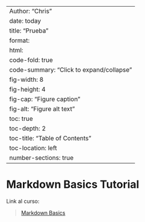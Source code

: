 ----
Author: "Chris"
date: today
title: "Prueba"
format: 
  html:
    code-fold: true
    code-summary: "Click to expand/collapse"
    fig-width: 8
    fig-height: 4
    fig-cap: "Figure caption"
    fig-alt: "Figure alt text"
    toc: true
    toc-depth: 2
    toc-title: "Table of Contents"
    toc-location: left
    number-sections: true
---

# Markdown Basics Tutorial

Link al curso:

> [Markdown Basics](https://www.markdownguide.org/basic-syntax/)
